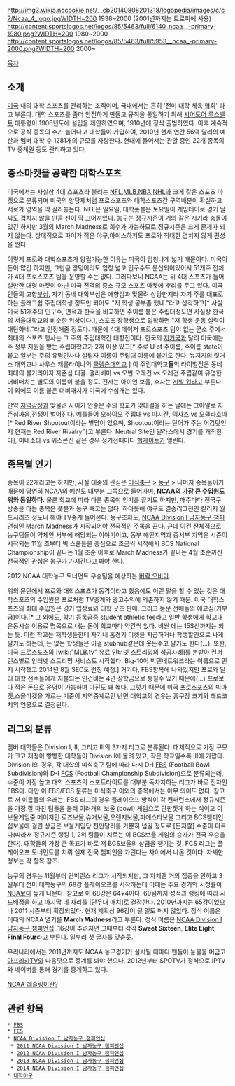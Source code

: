 http://img3.wikia.nocookie.net/__cb20140808201318/logopedia/images/c/c7/Ncaa_4_logo.jpgWIDTH=200
1938~2000 (2001년까지는 트로피에 사용)
http://content.sportslogos.net/logos/85/5463/full/6140_ncaa__-primary-1980.png?WIDTH=200
1980~2000
http://content.sportslogos.net/logos/85/5463/full/5953__ncaa_-primary-2000.png?WIDTH=200
2000~

[[목차]]
== 소개 ==
[[미국]] 내의 대학 스포츠를 관리하는 조직이며, 국내에서는 흔히 '전미 대학 체육 협회' 라고 부른다. 대학 스포츠를 좀더 안전하게 만들고 규칙을 통일하기 위해 [[시어도어 루스벨트]] 대통령이 1906년도에 설립을 제안하였으며, 1910년에 정식 출범하였다. 이후 계속적으로 공식 종목의 수가 늘어나고 대학들이 가입하여, 2010년 현재 연간 56억 달러의 예산과 멤버 대학 수 1281개의 규모를 자랑한다. 현대에 들어서는 관할 중인 22개 종목의 TV 중계권 등도 관리하고 있다.

== 중소마켓을 공략한 대학스포츠 ==
미국에서는 사실상 4대 스포츠라 불리는 [[NFL]],[[MLB]],[[NBA]],[[NHL]]과 크게 같은 스포츠 마켓으로 분류되며 미국의 양당제처럼 프로스포츠와 대학스포츠간 구역배분이 확실하고 서로가 영역을 딱 갈라놓는다. NFL은 일요일, 대학풋볼은 토요일이 게임데이로 경기 날짜도 겹치지 않을 만큼 선이 딱 그어져있다. 농구는 정규시즌이 거의 같은 시기라 충돌이 있긴 하지만 3월의 March Madness로 회수가 가능하므로 정규시즌은 크게 문제가 되지 않는다. 상대적으로 파이가 적은 야구,아이스하키도 프로와 최대한 겹치지 않게 편성을 짠다. 

이렇게 프로와 대학스포츠가 양립가능한 이유는 미국이 엄청나게 넓기 때문이다. 미국이 돈이 많긴 하지만, 그만큼 땅덩어리도 엄청 넓고 인구수도 분산되어있어서 51개주 전체가 4대 프로스포츠 팀을 운영할 수는 없다. 그러다보니 NCAA는 위 4대 스포츠가 들어설만한 대형 마켓이 아닌 미국 전역의 중소 규모 스포츠 마켓에 뿌리를 두고 있다. 미국인들의 고향[[부심]], 자기 동네 대학부심은 애향심과 맞물려 상당한지라 자기 주를 대표로 하는 플래그쉽 주립대학생 정도만 되어도 "저 학생 공부좀 했네."라고 생각하고[* 사실 미국 51개주의 인구수, 면적과 한국을 비교하면 주이름 붙은 주립대정도면 사실상 한국의 서울대학교와 비슷한 위상이다.], 스포츠 장학생으로 입학하면 "저 학생 운동 실력이 대단하네."라고 인정해줄 정도다. 때문에 4대 메이저 프로스포츠 팀이 없는 군소 주에서 최대의 스포츠 행사는 그 주의 주립대학간 대항전이다. 한국의 [[지거국]]과 달리 미국에는 주 정부 지원을 받는 주립대학교가 2개 이상 있고[* 주로 U of 주이름, 주이름 state이 붙고 일부는 주의 유명인사나 설립자 이름이 주립대 이름에 붙기도 한다. 뉴저지의 럿거스 대학교나 사우스 캐롤라이나의 [[클렘슨]]대학교.] 이 주립대학교'''들'''의 라이벌전은 동네 최대의 볼거리이자 자존심 대결. 앨라배마 vs 오번,오레건 vs 오레건 주립같이 유명한 더비매치는 별도의 이름이 붙을 정도. 전자는 아이언 보울, 후자는 [[시빌 워]]라고 부른다. 이 외에도 이름 붙은 더비매치가 미국에 수십개는 있다.

만약 [[지역감정]]과 맞물려 사이가 안좋은 주의 학교가 맞대결을 하는 날에는 그야말로 자존심싸움,전쟁이 벌어진다. 예를들어 [[오하이오]] 주립대 vs [[미시간]], [[텍사스]] vs [[오클라호마]][* Red River Shootout이라는 별명이 있으며, Shootout이라는 단어가 주는 어감탓인지 현재는  Red River Rivalry라고 부른다. Neutral Site인 달라스에서 경기를 개최한다], 미네소타 vs 위스콘신 같은 경우 정기전때마다 [[헬게이트]]가 열린다.

== 종목별 인기 ==
종목이 22개라고는 하지만, 사실 대중의 관심은 [[미식축구]] > [[농구]] > 나머지 종목들이기 때문에 당연히 NCAA의 예산도 대부분 그쪽으로 들어가며, '''NCAA의 가장 큰 수입원도 위와 동일하다.''' 물론 학교에 따라 다른 종목이 인기를 끌기도 하지만, 매주마다 전국구 방송을 타는 종목은 풋볼과 농구 빼고는 없다. 하다못해 야구도 결승리그전인 칼리지 월드시리즈 정도나 해야 TV중계 들어온다. 농구조차도, [[NCAA Division I 남자농구 챔피언십]]인 March Madness가 시작되어야 전국적인 주목을 끈다. 근데 이건 전체적으로 농구팀들이 약체인 서부에 해당되는 이야기이고, 동부 해안지역과 중서부 지역은 시즌이 시작되는 11월 초부터 빅 스쿨들을 중심으로 조금씩 시작해서 BCS National Championship이 끝나는 1월 초순 이후로 March Madness가 끝나는 4월 초순까진 전국적인 관심은 농구가 가져간다고 봐야 한다. 

{{{#!HTML
<object width="560" height="315"><param name="movie" value="//www.youtube.com/v/NQ5VK2wUZXE?hl=ko_KR&amp;version=3"></param><param name="allowFullScreen" value="true"></param><param name="allowscriptaccess" value="always"></param><embed src="//www.youtube.com/v/NQ5VK2wUZXE?hl=ko_KR&amp;version=3" type="application/x-shockwave-flash" width="560" height="315" allowscriptaccess="always" allowfullscreen="true"></embed></object>
}}}
2012 NCAA 대학농구 토너먼트 우승팀을 예상하는 [[버락 오바마]].

위의 문단에서 프로와 대학스포츠가 동격이라고 했음에도 이런 말을 할 수 있는 것은 대학스포츠의 수입원은 프로처럼 TV중계와 광고수익에 의존하지 않기 때문. 미국 대학스포츠의 최대 수입원은 경기 입장료와 대학 굿즈 판매, 그리고 동문 선배들의 애교심(기부금)이다.[* 그 외에도, 학기 등록금중 student athletic fee라고 일반 학생에게 학교내 운동시설 이용료 명목으로 내는 돈이 학교마다 약간씩 있다. 비싼 데는 15$선까지는 되는 듯. 이런 학교는 재학생들한테 자기네 홈경기 티켓을 지급하거나 학생할인으로 싸게 팔기도 하는데, 돈 없는 학생들은 이걸 stubhub같은데 웃돈주고 팔기도 한다(...). 또한, 미국 프로스포츠의 [wiki:"MLB.tv" 유료 인터넷 스트리밍의 성공사례]를 본받아 컨퍼런스별로 인터넷 스트리밍 서비스도 시작했다. Big-10이 빅텐네트워크라는 이름으로 먼저 시작했고 2014년 8월 SEC도 런칭 예정.] 거기다, FBS항목에 나와있지만 프로와 달리 대학 선수들에게 지불되는 인건비는 4년 장학금으로 퉁칠수 있기 때문에(...) 프로보다 적은 돈으로 운영이 가능하며 마진도 꽤 높다. 그렇기 때문에 미국 프로스포츠의 빅마켓,스몰마켓을 가르는 기준이 지역중계료인 반면 대학교의 경우는 홈구장 크기와 헤드코치의 연봉으로 결정된다.
== 리그의 분류 ==
멤버 대학들은 Division I, II, 그리고 III의 3가지 리그로 분류된다. 대체적으로 가장 규모가 크고 재정이 빵빵한 대학들이 Division I에 몰려 있고, 작은 학교일수록 III에 가깝다. Division I의 경우, 각 대학의 미식축구 팀에 따라 다시 D-I [[FBS]] (Football Bowl Subdivision)와 D-I [[FCS]] (Football Championship Subdivision)으로 분류되는데, 수준이 가장 높고 대학 스포츠의 스포트라이트를 대부분 독차지하는 리그가 바로 전자인 FBS다. 다만 이 FBS/FCS 분류는 미식축구 이외의 종목에서는 아무 의미도 없다. 참고로 저 이름들의 유래는, FBS 리그의 경우 플레이오프 방식이 각 컨퍼런스에서 정규시즌을 가장 잘 마친 팀들을 불러 여러개의 보울 (bowl) 게임으로 단판짓게 하는 식이고 이 보울게임중 메이저인 로즈보울,슈거보울,오렌지보울,피에스타보울 그리고 BCS챔피언쉽보울에 걸린 상금은 보울게임당 천만달러를 가뿐히 넘길 정도로 [돈지랄] 수준이 다르다(따라서 정규시즌 랭킹 1, 2위 팀들이 치르는 이 BCS보울 게임의 승자가 전국 우승을 한다). 대학들의 가장 큰 목표가 바로 저 BCS보울의 상금을 챙기는 것. FCS 리그는 플레이오프 토너먼트를 치뤄 실제 전국 챔피언을 가린다는 차이에서 나온 것이다. 자세한 정보는 각 항목 참조.

농구의 경우는 11월부터 컨퍼런스 리그가 시작되지만, 그 자체엔 거의 집중을 안하고 3월부터 전미 대학농구의 68강 플레이오프를 시작하는데 이때는 주요 경기의 시청률이 [[NBA]]보다 높게 나온다. 참고로 이 68강은 64+4이다. 60팀까지 성적과 랭킹에 따라 시드배정을 하고 마지막 네 자리를 [단두대 매치]로 결정한다. 2010년까지는 65강이었으나 2011 시즌부터 확장되었다. 현재 계획상 96강이 될 일도 머지 않았다. 정식 이름은 이때의 NCAA 열기를 '''March Madness'''라고 부른다. 정식 이름은 [[NCAA Division I 남자농구 챔피언십]]. 16강이 추려지면 그때부터 각각 '''Sweet Sixteen''', '''Elite Eight''', '''Final Four'''라고 부른다. 일부러 첫 글자를 맞춘듯.

우리나라에서는 2011년까지도 NCAA 농구경기가 실시될 때마다 팬들이 눈물을 머금고 [[아프리카TV]]와 다음팟으로 중계를 봐야 했으나, 2012년부터 SPOTV가 정식으로 IPTV와 네이버를 통해 경기를 중계하고 있다.

[http://gotmma.tistory.com/6562 NCAA 레슬링이란?]

== 관련 항목 ==
 * [[FBS]]
 * [[FCS]]
 * [[NCAA Division I 남자농구 챔피언십]]
  * [[2011 NCAA Division I 남자농구 챔피언십]]
  * [[2012 NCAA Division I 남자농구 챔피언십]]
  * [[2013 NCAA Division I 남자농구 챔피언십]]
  * [[2014 NCAA Division I 남자농구 챔피언십]]
 * [[대학야구]]
